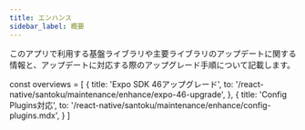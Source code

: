 ```yaml
---
title: エンハンス
sidebar_label: 概要
---
```


このアプリで利用する基盤ライブラリや主要ライブラリのアップデートに関する情報と、アップデートに対応する際のアップグレード手順について記載します。

<!-- textlint-disable ja-technical-writing/sentence-length,ja-technical-writing/max-comma,ja-spacing/ja-no-space-around-parentheses,jtf-style/3.3.かっこ類と隣接する文字の間のスペースの有無,ja-technical-writing/ja-no-mixed-period,ja-technical-writing/no-unmatched-pair -->

const overviews = [
  {
    title: 'Expo SDK 46アップグレード',
    to: '/react-native/santoku/maintenance/enhance/expo-46-upgrade',
  },
  {
    title: 'Config Plugins対応',
    to: '/react-native/santoku/maintenance/enhance/config-plugins.mdx',
  }
]

<PageList overviews={overviews} colSize={12} />

<!-- textlint-enable ja-technical-writing/sentence-length,ja-technical-writing/max-comma,ja-spacing/ja-no-space-around-parentheses,jtf-style/3.3.かっこ類と隣接する文字の間のスペースの有無,ja-technical-writing/ja-no-mixed-period,ja-technical-writing/no-unmatched-pair -->
